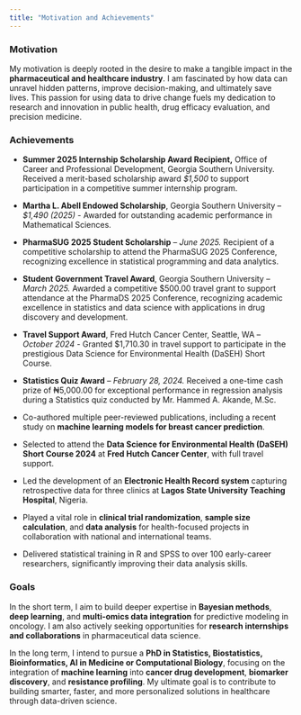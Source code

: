 ```yaml
---
title: "Motivation and Achievements"
---
```


### Motivation

My motivation is deeply rooted in the desire to make a tangible impact in the **pharmaceutical and healthcare industry**. I am fascinated by how data can unravel hidden patterns, improve decision-making, and ultimately save lives. This passion for using data to drive change fuels my dedication to research and innovation in public health, drug efficacy evaluation, and precision medicine.

### Achievements

-   **Summer 2025 Internship Scholarship Award Recipient,** Office of Career and Professional Development, Georgia Southern University. Received a merit-based scholarship award *\$1,500* to support participation in a competitive summer internship program.

-   **Martha L. Abell Endowed Scholarship**, Georgia Southern University – *\$1,490 (2025)* - Awarded for outstanding academic performance in Mathematical Sciences.

-   **PharmaSUG 2025 Student Scholarship** – *June 2025.* Recipient of a competitive scholarship to attend the PharmaSUG 2025 Conference, recognizing excellence in statistical programming and data analytics.

-   **Student Government Travel Award**, Georgia Southern University – *March 2025.* Awarded a competitive \$500.00 travel grant to support attendance at the PharmaDS 2025 Conference, recognizing academic excellence in statistics and data science with applications in drug discovery and development.

-   **Travel Support Award**, Fred Hutch Cancer Center, Seattle, WA – *October 2024* - Granted \$1,710.30 in travel support to participate in the prestigious Data Science for Environmental Health (DaSEH) Short Course.

-   **Statistics Quiz Award** – *February 28, 2024.* Received a one-time cash prize of ₦5,000.00 for exceptional performance in regression analysis during a Statistics quiz conducted by Mr. Hammed A. Akande, M.Sc.


-   Co-authored multiple peer-reviewed publications, including a recent study on **machine learning models for breast cancer prediction**.

-   Selected to attend the **Data Science for Environmental Health (DaSEH) Short Course 2024** at **Fred Hutch Cancer Center**, with full travel support.

-   Led the development of an **Electronic Health Record system** capturing retrospective data for three clinics at **Lagos State University Teaching Hospital**, Nigeria.

-   Played a vital role in **clinical trial randomization**, **sample size calculation**, and **data analysis** for health-focused projects in collaboration with national and international teams.

-   Delivered statistical training in R and SPSS to over 100 early-career researchers, significantly improving their data analysis skills.

### Goals

In the short term, I aim to build deeper expertise in **Bayesian methods**, **deep learning**, and **multi-omics data integration** for predictive modeling in oncology. I am also actively seeking opportunities for **research internships and collaborations** in pharmaceutical data science.

In the long term, I intend to pursue a **PhD in Statistics, Biostatistics, Bioinformatics, AI in Medicine or Computational Biology**, focusing on the integration of **machine learning** into **cancer drug development**, **biomarker discovery**, and **resistance profiling**. My ultimate goal is to contribute to building smarter, faster, and more personalized solutions in healthcare through data-driven science.
